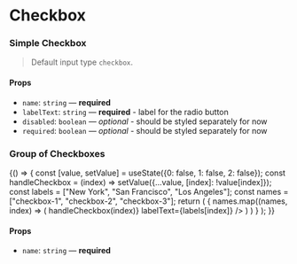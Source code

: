 
<Meta title="Form/Checkbox" component={Checkbox} />

# Checkbox

### Simple Checkbox

> Default input type `checkbox`.

<Preview>
  <Story name="simple">
    <Checkbox name="checkbox-1" labelText="GNUI Checkbox"  />
  </Story>
</Preview>

#### Props

- `name`: `string` — **required**
- `labelText`: `string` — **required** - label for the radio button
- `disabled`: `boolean` — _optional_ - should be styled separately for now
- `required`: `boolean` — _optional_ - should be styled separately for now

### Group of Checkboxes

<Preview>
  <Story name="group">
    {() => {
      const [value, setValue] = useState({0: false, 1: false, 2: false});
      const handleCheckbox = (index) => setValue({...value, [index]: !value[index]});
      const labels = ["New York", "San Francisco", "Los Angeles"];
      const names = ["checkbox-1", "checkbox-2", "checkbox-3"];
      return (
        <CheckboxGroup name="gnui-checkbox-group">
          {
            names.map((names, index) => (
              <Checkbox name={names[index]} onChange={() => handleCheckbox(index)} labelText={labels[index]} />
              )
            )
          }
        </CheckboxGroup>
      );
    }}
  </Story>
</Preview>

#### Props

- `name`: `string` — **required**
